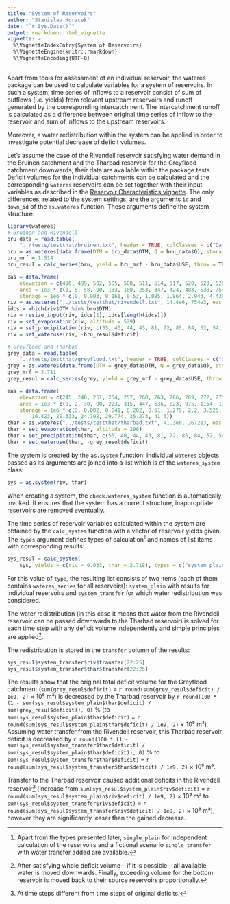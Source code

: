 ```yaml
---
title: "System of Reservoirs"
author: "Stanislav Horacek"
date: "`r Sys.Date()`"
output: rmarkdown::html_vignette
vignette: >
  %\VignetteIndexEntry{System of Reservoirs}
  %\VignetteEngine{knitr::rmarkdown}
  %\VignetteEncoding{UTF-8}
---
```


Apart from tools for assessment of an individual reservoir, the wateres package can be used to calculate variables for a system of reservoirs. In such a system, time series of inflows to a reservoir consist of sum of outflows (i.e. yields) from relevant upstream reservoirs and runoff generated by the corresponding intercatchment. The intercatchment runoff is calculated as a difference between original time series of inflow to the reservoir and sum of inflows to the upstream reservoirs.

Moreover, a water redistribution within the system can be applied in order to investigate potential decrease of deficit volumes.

Let's assume the case of the Rivendell reservoir satisfying water demand in the Bruinen catchment and the Tharbad reservoir for the Greyflood catchment downwards; their data are available within the package tests. Deficit volumes for the individual catchments can be calculated and the corresponding `wateres` reservoirs can be set together with their input variables as described in the [Reservoir Characteristics vignette](reservoir.html#calculating-catchment-and-reservoir-deficit-volumes). The only differences, related to the system settings, are the arguments `id` and `down_id` of the `as.wateres` function. These arguments define the system structure:
```r
library(wateres)
# Bruinen and Rivendell
bru_data = read.table(
    "../tests/testthat/bruinen.txt", header = TRUE, colClasses = c("Date", "numeric", "numeric"))
bru = as.wateres(data.frame(DTM = bru_data$DTM, Q = bru_data$Q), storage = 0, area = 0)
bru_mrf = 1.514
bru_resul = calc_series(bru, yield = bru_mrf - bru_data$USE, throw = TRUE)

eas = data.frame(
    elevation = c(496, 499, 502, 505, 508, 511, 514, 517, 520, 523, 526, 529),
    area = 1e3 * c(0, 5, 58, 90, 133, 180, 253, 347, 424, 483, 538, 754),
    storage = 1e6 * c(0, 0.003, 0.161, 0.53, 1.085, 1.864, 2.943, 4.439, 6.362, 8.626, 11.175, 14.4))
riv = as.wateres("../tests/testthat/rivendell.txt", 14.4e6, 754e3, eas = eas, id = "riv", down_id = "thar")
idcs = which(riv$DTM %in% bru$DTM)
riv = resize_input(riv, idcs[1], idcs[length(idcs)])
riv = set_evaporation(riv, altitude = 529)
riv = set_precipitation(riv, c(55, 40, 44, 43, 81, 72, 85, 84, 52, 54, 48, 58))
riv = set_wateruse(riv, -bru_resul$deficit)

# Greyflood and Tharbad
grey_data = read.table(
    "../tests/testthat/greyflood.txt", header = TRUE, colClasses = c("Date", "numeric", "numeric"))
grey = as.wateres(data.frame(DTM = grey_data$DTM, Q = grey_data$Q), storage = 0, area = 0)
grey_mrf = 3.711
grey_resul = calc_series(grey, yield = grey_mrf - grey_data$USE, throw = TRUE)

eas = data.frame(
    elevation = c(245, 248, 251, 254, 257, 260, 263, 266, 269, 272, 275, 278, 281, 284, 287, 290, 293, 296),
    area = 1e3 * c(0, 2, 30, 90, 223, 315, 447, 636, 823, 975, 1154, 1348, 1545, 1758, 1996, 2218, 2440, 2672),
    storage = 1e6 * c(0, 0.002, 0.041, 0.202, 0.61, 1.279, 2.2, 3.525, 5.301, 7.449, 9.994, 12.99,
        16.423, 20.333, 24.792, 29.774, 35.273, 41.3))
thar = as.wateres("../tests/testthat/tharbad.txt", 41.3e6, 2672e3, eas = eas, id = "thar")
thar = set_evaporation(thar, altitude = 296)
thar = set_precipitation(thar, c(55, 40, 44, 43, 81, 72, 85, 84, 52, 54, 48, 58))
thar = set_wateruse(thar, -grey_resul$deficit)
```
The system is created by the `as.system` function: individual `wateres` objects passed as its arguments are joined into a list which is of the `wateres_system` class:
```r
sys = as.system(riv, thar)
```
When creating a system, the `check.wateres_system` function is automatically invoked. It ensures that the system has a correct structure, inappropriate reservoirs are removed eventually.

The time series of reservoir variables calculated within the system are obtained by the `calc_system` function with a vector of reservoir yields given. The `types` argument defines types of calculation^[Apart from the types presented later, `single_plain` for independent calculation of the reservoirs and a fictional scenario `single_transfer` with water transfer added are available.] and names of list items with corresponding results:
```r
sys_resul = calc_system(
    sys, yields = c(riv = 0.033, thar = 2.718), types = c("system_plain", "system_transfer"))
```
For this value of `type`, the resulting list consists of two items (each of them contains `wateres_series` for all reservoirs): `system_plain` with results for individual reservoirs and `system_transfer` for which water redistribution was considered.

The water redistribution (in this case it means that water from the Rivendell reservoir can be passed downwards to the Tharbad reservoir) is solved for each time step with any deficit volume independently and simple principles are applied^[After satisfying whole deficit volume -- if it is possible -- all available water is moved downwards. Finally, exceeding volume for the bottom reservoir is moved back to their source reservoirs proportionally.].

The redistribution is stored in the `transfer` column of the results:
```r
sys_resul$system_transfer$riv$transfer[22:25]
sys_resul$system_transfer$thar$transfer[22:25]
```
The results show that the original total deficit volume for the Greyflood catchment (`sum(grey_resul$deficit)` = `r round(sum(grey_resul$deficit) / 1e9, 2)` × 10⁹ m³) is decreased by the Tharbad reservoir by `r round(100 * (1 - sum(sys_resul$system_plain$thar$deficit) / sum(grey_resul$deficit)), 0)` % (to `sum(sys_resul$system_plain$thar$deficit)` = `r round(sum(sys_resul$system_plain$thar$deficit) / 1e9, 2)` × 10⁹ m³). Assuming water transfer from the Rivendell reservoir, this Tharbad reservoir deficit is decreased by `r round(100 * (1 - sum(sys_resul$system_transfer$thar$deficit) / sum(sys_resul$system_plain$thar$deficit)), 0)` % to `sum(sys_resul$system_transfer$thar$deficit)` = `r round(sum(sys_resul$system_transfer$thar$deficit) / 1e9, 2)` × 10⁹ m³.

Transfer to the Tharbad reservoir caused additional deficits in the Rivendell reservoir^[At time steps different from time steps of original deficits.] (increase from `sum(sys_resul$system_plain$riv$deficit)` = `r round(sum(sys_resul$system_plain$riv$deficit) / 1e9, 2)` × 10⁹ m³ to `sum(sys_resul$system_transfer$riv$deficit)` = `r round(sum(sys_resul$system_transfer$riv$deficit) / 1e9, 2)` × 10⁹ m³), however they are significantly lesser than the gained decrease.
